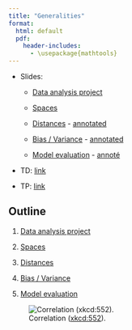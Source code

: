 ```yaml
--- 
title: "Generalities"
format: 
  html: default
  pdf:
    header-includes:
      - \usepackage{mathtools} 
--- 
```


* Slides:

  - [Data analysis project](../slides/03-generalities-stat-slides.qmd)
  
  - [Spaces](../slides/03-generalities-space-slides.qmd)
  
  - [Distances](../slides/03-generalities-distance-slides.qmd) - [annotated](../slides/03-generalities-distance-slides-annotated.qmd)
  
  - [Bias / Variance](../slides/03-generalities-bias-variance-slides.qmd) - [annotated](../slides/03-generalities-bias-variance-slides-annotated.qmd)
  
  - [Model evaluation](../slides/03-generalities-model-evaluation-slides.qmd) - [annoté](../slides/03-generalities-model-evaluation-slides-annotated.qmd)

* TD: [link](../td/03-generalites-td.qmd)

* TP: [link](../tp/03-generalites-tp.qmd)

## Outline 

1. [Data analysis project](./generalities/01-stat.qmd)

2. [Spaces](./generalities/02-spaces.qmd)

3. [Distances](./generalities/03-distance.qmd)

4. [Bias / Variance](./generalities/04-bias-variance.qmd)

5. [Model evaluation](./generalities/05-model-evaluation.qmd)

![Correlation ([xkcd:552](https://xkcd.com/552/)).](../include/correlation.png)

